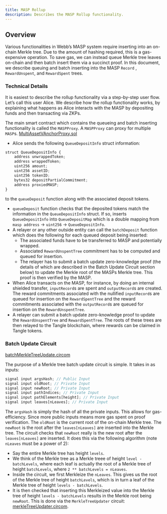 ```yaml
---
title: MASP Rollup
description: Describes the MASP Rollup functionality.
---
```


## Overview

Various functionalities in Webb’s MASP system require inserting into an on-chain Merkle tree. Due to the amount of hashing required, this is a gas-expensive operation. To save gas, we can instead queue Merkle tree leaves on-chain and then batch insert them via a succinct proof. In this document, we describe queuing and batch inserting into the MASP `Record` , `RewardUnspent`, and `RewardSpent` trees.

### Technical Details

It is easiest to describe the rollup functionality via a step-by-step user flow. Let’s call this user Alice. We describe how the rollup functionality works, by explaining what happens as Alice interacts with the MASP by depositing funds and then transacting via ZKPs.

The main smart contract which contains the queueing and batch inserting functionality is called the `MASPProxy`. A `MASPProxy` can proxy for multiple `MASP`s. [MultiAssetVAnchorProxy.sol](https://github.com/webb-tools/protocol-solidity/blob/masp/packages/contracts/contracts/proxy/MultiAssetVAnchorProxy.sol)

- Alice sends the following `QueueDepositInfo` struct information:

```jsx
struct QueueDepositInfo {
	address unwrappedToken;
	address wrappedToken;
	uint256 amount;
	uint256 assetID;
	uint256 tokenID;
	bytes32 depositPartialCommitment;
	address proxiedMASP;
}
```

to the `queueDeposit` function along with the associated deposit tokens.

- `queueDeposit` function checks that the deposited tokens match the information in the `QueueDepositInfo` struct. If so, inserts `QueueDepositInfo` into `QueueDepositMap` which is a double mapping from `masp address` → `uint256` → `QueueDepositInfo`.
- A relayer or any other outside entity can call the `batchDeposit` function which does the following for each queued deposit being inserted:
  - The associated funds have to be transferred to MASP and potentially wrapped.
  - Associated `RewardUnspentTree` commitment has to be computed and queued for insertion.
  - The relayer has to submit a batch update zero-knowledge proof (the details of which are described in the Batch Update Circuit section below) to update the Merkle root of the MASPs Merkle tree. This proof is then verified by the MASP.
- When Alice transacts on the MASP, for instance, by doing an internal shielded transfer, `inputRecord`s are spent and `outputRecord`s are created. The reward commitments associated with the nullified `inputRecord`s are queued for insertion on the `RewardSpentTree` and the reward commitments associated with the `outputRecord`s are queued for insertion on the `RewardUnspentTree`.
- A relayer can submit a batch update zero-knowledge proof to update the `RewardUnspentTree` and `RewardSpentTree`. The roots of these trees are then relayed to the Tangle blockchain, where rewards can be claimed in Tangle tokens.

### Batch Update Circuit

[batchMerkleTreeUpdate.circom](https://github.com/webb-tools/protocol-solidity/blob/masp/circuits/merkle-tree/batchMerkleTreeUpdate.circom)

The purpose of a Merkle tree batch update circuit is simple. It takes in as inputs:

```jsx
signal input argsHash; // Public Input
signal input oldRoot; // Private Input
signal input newRoot; // Private Input
signal input pathIndices; // Private Input
signal input pathElements[height]; // Private Input
signal input leaves[nLeaves]; // Private Input
```

The `argsHash` is simply the hash of all the private inputs. This allows for gas-efficiency. Since more public inputs means more gas spent on proof verification. The `oldRoot` is the current root of the on-chain Merkle tree. The `newRoot` is the root after the `leaves[nLeaves]` are inserted into the Merkle tree. The circuit checks that `newRoot` really is the new root after the `leaves[nLeaves]` are inserted. It does this via the following algorithm (note `nLeaves` must be a power of 2):

- Say the entire Merkle tree has height `levels`.
- We think of the Merkle tree as a Merkle treee of height `level - batchLevels`, where each leaf is actually the root of a Merkle tree of height `batchLevels`, where `2 ** batchLevels = nLeaves`.
- Inside the circuit, we first Merkleize the `nLeaves`. This gives us the root of the Merkle tree of height `batchLevels`, which is in turn a leaf of the Merkle tree of height `levels - batchLevels`.
- It is then checked that inserting this Merkleized value into the Merkle tree of height `levels - batchLevels` results in the Merkle root being `newRoot`. This is done via the `MerkleTreeUpdater` circuit: [merkleTreeUpdater.circom](https://github.com/webb-tools/protocol-solidity/blob/masp/circuits/merkle-tree/merkleTreeUpdater.circom).
